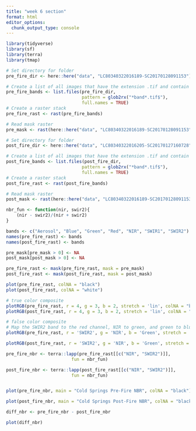 ```yaml
---
title: "week 6 section"
format: html
editor_options: 
  chunk_output_type: console
---
```


```r
library(tidyverse)
library(sf)
library(terra)
library(tmap)
```

```r
# Set directory for folder
pre_fire_dir <- here::here("data", "LC80340322016189-SC20170128091153")

# Create a list of all images that have the extension .tif and contain the word band
pre_fire_bands <- list.files(pre_fire_dir,
                             pattern = glob2rx("*band*.tif$"),
                             full.names = TRUE)
# Create a raster stack
pre_fire_rast <- rast(pre_fire_bands)

# Read mask raster
pre_mask <- rast(here::here("data", "LC80340322016189-SC20170128091153", "LC80340322016189LGN00_cfmask_crop.tif"))
```

```r
# Set directory for folder
post_fire_dir <- here::here("data", "LC80340322016205-SC20170127160728")

# Create a list of all images that have the extension .tif and contain the word band
post_fire_bands <- list.files(post_fire_dir,
                             pattern = glob2rx("*band*.tif$"),
                             full.names = TRUE)
# Create a raster stack
post_fire_rast <- rast(post_fire_bands)

# Read mask raster
post_mask <- rast(here::here("data", "LC80340322016189-SC20170128091153", "LC80340322016189LGN00_cfmask_crop.tif"))
```

```r
nbr_fun <- function(nir, swir2){
    (nir - swir2)/(nir + swir2)
}
```

```r
bands <- c("Aerosol", "Blue", "Green", "Red", "NIR", "SWIR1", "SWIR2")
names(pre_fire_rast) <- bands
names(post_fire_rast) <- bands

```

```r
pre_mask[pre_mask > 0] <- NA
post_mask[post_mask > 0] <- NA

pre_fire_rast <- mask(pre_fire_rast, mask = pre_mask)
post_fire_rast <- mask(post_fire_rast, mask = post_mask)
```

```r
plot(pre_fire_rast, colNA = "black")
plot(post_fire_rast, colNA = "white")
```

```r
# true color composite
plotRGB(pre_fire_rast, r = 4, g = 3, b = 2, stretch = 'lin', colNA = "black")
plotRGB(post_fire_rast, r = 4, g = 3, b = 2, stretch = 'lin', colNA = "black")
```

```r
# false color composite
# Map the SWIR2 band to the red channel, NIR to green, and green to blue
plotRGB(pre_fire_rast, r = 'SWIR2', g = 'NIR', b = 'Green', stretch = 'lin', colNA = "black")

plotRGB(post_fire_rast, r = 'SWIR2', g = 'NIR', b = 'Green', stretch = 'hist', colNA = "black")

```

```r
pre_fire_nbr <- terra::lapp(pre_fire_rast[[c("NIR", "SWIR2")]],
                         fun = nbr_fun)

post_fire_nbr <- terra::lapp(post_fire_rast[[c("NIR", "SWIR2")]],
                         fun = nbr_fun)


plot(pre_fire_nbr, main = "Cold Springs Pre-Fire NBR", colNA = "black")

plot(post_fire_nbr, main = "Cold Springs Post-Fire NBR", colNA = "black")
```

```r
diff_nbr <- pre_fire_nbr - post_fire_nbr

plot(diff_nbr)

```

